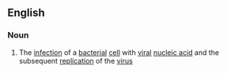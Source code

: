 ==English==

===Noun===
{{wikipedia}}
{{en-noun}}

# The [[infection]] of a [[bacterial]] [[cell]] with [[viral]] [[nucleic acid]] and the subsequent [[replication]] of the [[virus]]